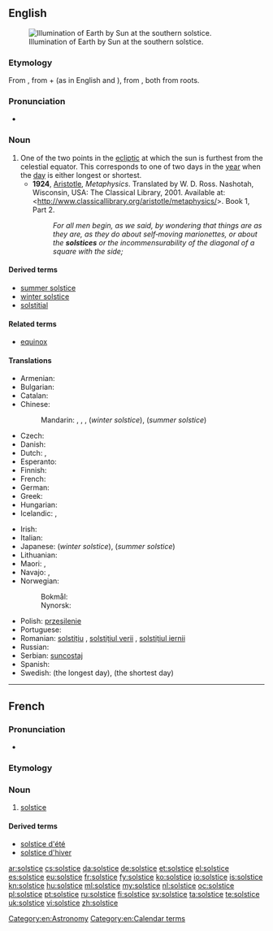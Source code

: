 ==English==
{{wikipedia}}
[[File:Earth-lighting-winter-solstice EN.png|thumb|Illumination of Earth by Sun at the southern solstice.]]

===Etymology===
From {{etyl|la|en}} {{term|solstitium|lang=la}}, from {{term|sol||sun|lang=la}} + {{term|stitium||stand|lang=la}} (as in English {{term|solar|lang=en}} and {{term|resist|lang=en}}), from {{term|sistō||I stand still|lang=la}}, both from {{etyl|ine-pro|en}} roots.

===Pronunciation===
* {{IPA|/ˈsɒl.stɪs/}}

===Noun===
{{en-noun}}

# One of the two points in the [[ecliptic]] at which the sun is furthest from the celestial equator. This corresponds to one of two days in the [[year]] when the [[day]] is either longest or shortest.
#* '''1924''', [[w:Aristotle|Aristotle]], ''Metaphysics''. Translated by W. D. Ross. Nashotah, Wisconsin, USA: The Classical Library, 2001. Available at: <http://www.classicallibrary.org/aristotle/metaphysics/>. Book 1, Part 2.
#*: ''For all men begin, as we said, by wondering that things are as they are, as they do about self‐moving marionettes, or about the '''solstices''' or the incommensurability of the diagonal of a square with the side;''

====Derived terms====
* [[summer solstice]]
* [[winter solstice]]
* [[solstitial]]

====Related terms====
* [[equinox]]

====Translations====
{{trans-top|point where the earth stands at the extreme of its ellipsis around the sun}}
* Armenian: {{t|hy|արևադարձ|tr=arevadardz}}
* Bulgarian: {{t|bg|слънцестоéне|n|sc=Cyrl}}
* Catalan: {{t|ca|solstici|m}}
* Chinese:
*: Mandarin: {{t+|cmn|至日|tr=zhìrì}}, {{t|cmn|至點}}, {{t+|cmn|至点|tr=zhìdiǎn}}, {{t+|cmn|冬至|tr=dōngzhì}} (''winter solstice''), {{t+|cmn|夏至|tr=xiàzhì}} (''summer solstice'')
* Czech: {{t+|cs|slunovrat|m}}
* Danish: {{t+|da|solhverv|n}}
* Dutch: {{t+|nl|zonnewende|f}}, {{t+|nl|zonnestilstand|m}}
* Esperanto: {{t|eo|solstico}}
* Finnish: {{t+|fi|päivänseisaus}}
* French: {{t+|fr|solstice|m}}
* German: {{t+|de|Sonnenwende|f}}
* Greek: {{t+|el|ηλιοστάσιο|n|tr=iliostásio|sc=Grek}}
* Hungarian: {{t+|hu|napforduló}}
* Icelandic: {{t|is|sólstöður|f-p}}, {{t|is|sólhvörf|n-p}}
{{trans-mid}}
* Irish: {{t|ga|grianstad|m}}
* Italian: {{t+|it|solstizio|m}}
* Japanese: {{t+|ja|冬至|tr=とうじ, tōji}} (''winter solstice''), {{t+|ja|夏至|tr=げし, geshi}} (''summer solstice'')
* Lithuanian: {{t|lt|saulėgrįža|f}}
* Maori: {{t|mi|takanga o te rā}}, {{t|mi|hikumutu}} {{qualifier|winter solstice}}
* Navajo: {{t|nv|shá niighááh}}, {{t|nv|shá niiltłʼah}}
* Norwegian:
*: Bokmål: {{t|nb|solverv|n}}
*: Nynorsk: {{t|nn|solkverv|m}}
* Polish: [[przesilenie]] {{g|n}}
* Portuguese: {{t+|pt|solstício|m}}
* Romanian: [[solstițiu]] {{g|n}}, [[solstițiul verii]] {{g|n}}, [[solstițiul iernii]] {{g|n}}
* Russian: {{t+|ru|солнцестояние|n|tr=solncestojánije}}
* Serbian: [[suncostaj]] {{g|m}}
* Spanish: {{t+|es|solsticio|m}}
* Swedish: {{t+|sv|sommarsolstånd}} (the longest day), {{t|sv|vintersolstånd}} (the shortest day)
{{trans-bottom}}

[[Category:en:Astronomy]]
[[Category:en:Calendar terms]]

----

==French==
{{wikipedia|lang=fr}}

===Pronunciation===
* {{IPA|/sɔl.stis/|lang=fr}}

===Etymology===
{{etyl|la|fr}} {{term|solstitium|lang=la}}

===Noun===
{{fr-noun|m}}

# {{context|astronomy|lang=fr}} [[solstice#French|solstice]]

====Derived terms====
* [[solstice d'été]]
* [[solstice d'hiver]]

[[ar:solstice]]
[[cs:solstice]]
[[da:solstice]]
[[de:solstice]]
[[et:solstice]]
[[el:solstice]]
[[es:solstice]]
[[eu:solstice]]
[[fr:solstice]]
[[fy:solstice]]
[[ko:solstice]]
[[io:solstice]]
[[is:solstice]]
[[kn:solstice]]
[[hu:solstice]]
[[ml:solstice]]
[[my:solstice]]
[[nl:solstice]]
[[oc:solstice]]
[[pl:solstice]]
[[pt:solstice]]
[[ru:solstice]]
[[fi:solstice]]
[[sv:solstice]]
[[ta:solstice]]
[[te:solstice]]
[[uk:solstice]]
[[vi:solstice]]
[[zh:solstice]]